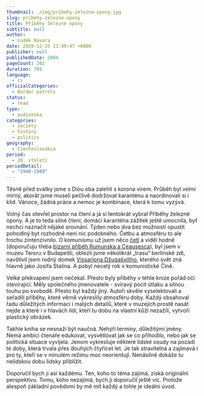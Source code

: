 ```yaml
---
thumbnail: ./img/pribehy-zelezne-opony.jpg
slug: pribehy-zelezne-opony
title: Příběhy železné opony
subtitle: null
author:
  - Luděk Navara
date: 2020-12-25 11:49:47 +0800
publisher: null
publishedDate: 2004
pageCount: 202
duration: 705
language:
  - cs
officialCategories:
  - Border patrols
status:
  - read
type:
  - audioteka
categories:
  - society
  - history
  - politics
geography:
  - Czechoslovakia
period:
  - 20. století
periodDetail:
  - "1948-1989"
---
```


Těsně před svátky jsme s Diou oba zalehli s korona virem. Průběh byl velmi mírný, akorát jsme museli pečlivě dodržovat karanténu a naordinovali si i klid. Vánoce, žádná práce a nemoc je kombinace, která k tomu vyzývá.

Volný čas otevřel prostor na čtení a já si tentokrát vybral Příběhy železné opony. A je to teda silné čtení, domácí karanténa zážitek ještě umocnila, byť nechci naznačit nějaké srovnání. Týden nebo dva bez možnosti opustit pohodlný byt rozhodně není nic podobného. Četbu a atmosféru to ale trochu zintenzivnilo. O komunismu už jsem něco <a href="https://jenahajek.com/reads">četl</a> a viděl hodně (doporučuju třeba <a href="https://www.youtube.com/watch?v=7aEzLJdzi9w" target="\_blank" rel="noreferrer noopener">bizarní příběh Rumunska a Ceausesca</a>), byl jsem v muzeu Teroru v Budapešti, oblezli jsme několikrát &bdquo;trasu&ldquo; berlínské zdi, navštívil jsem rodný domek <a href="https://cs.wikipedia.org/wiki/Muzeum_Josifa_Stalina_v_Gori" target="\_blank" rel="noreferrer noopener">Vissariona Džugašviliho</a>, kterého svět zná hlavně jako Josifa Stalina. A pobyl necelý rok v komunistické Číně.

Velké překvapení jsem nečekal. Přesto byly příběhy v téhle knize pořád oči otevírající. Měly společného jmenovatele - svíravý pocit útlaku a silnou touhu po svobodě. Přesto byl každý jiný. Autoři skvěle vyselektovali a seřadili příběhy, které věrně vykreslily atmosféru doby. Každý obsahoval řadu důležitých informací i malých detailů, které v muzejích prostě nasát nejde a které i v hlavách lidí, kteří tu dobu na vlastní kůži nezažili, vytvoří plastický obrázek.

Takhle kniha se nesnaží být naučná. Nehýří termíny, důležitými jmény. Nemá ambici čtenáře edukovat, vysvětlovat jak se co přihodilo, nebo jak se politická situace vyvíjela. Jenom vykresluje některé lidské osudy na pozadí té doby, která trvala přes douhých čtyřicet let. Je tak stravitelná a zajímavá i pro ty, kteří se v minulém režimu moc neorientují. Nenásilně dokáže tu nelidskou dobu lidsky přiblížit.

Doporučil bych ji asi každému. Ten, koho to téma zajímá, získá originální perspektivu. Tomu, koho nezajímá, bych ji doporučil ještě víc. Protože alespoň základní povědomí by mě mít každý a tohle je ideální úvod.
